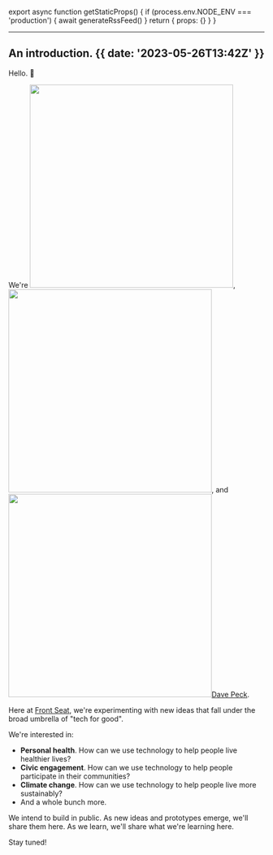 
export async function getStaticProps() {
  if (process.env.NODE_ENV === 'production') {
    await generateRssFeed()
  }
  return { props: {} }
}

---

## An introduction. {{ date: '2023-05-26T13:42Z' }}

Hello. 👋

We're <a href="https://www.linkedin.com/in/mikemathieu" target="_blank"><Image className="w-4 h-4 rounded-full inline mr-1 align-middle" src="/mike-mathieu-icon.jpeg" width="400" height="400" /></a>, <a href="https://www.linkedin.com/in/mrlerner" target="_blank"><Image className="w-4 h-4 rounded-full inline mr-1 align-middle" src="/matt-lerner-icon.jpeg" width="400" height="400" /></a>, and <a href="https://davepeck.org/" target="_blank"><Image className="w-4 h-4 rounded-full inline mr-1 align-middle" src="/dave-peck-icon.jpeg" width="400" height="400" />Dave Peck</a>.

Here at [Front Seat](/), we're experimenting with new ideas that fall under the broad umbrella of "tech for good".

We're interested in:

- **Personal health**. How can we use technology to help people live healthier lives?
- **Civic engagement**. How can we use technology to help people participate in their communities?
- **Climate change**. How can we use technology to help people live more sustainably?
- And a whole bunch more.

We intend to build in public. As new ideas and prototypes emerge, we'll share them here. As we learn, we'll share what we're learning here.

Stay tuned!
